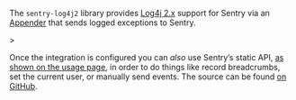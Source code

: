 <Alert>

The `sentry-log4j2` library provides [Log4j 2.x](https://logging.apache.org/log4j/2.x/) support for Sentry via an [Appender](https://logging.apache.org/log4j/2.x/log4j-core/apidocs/org/apache/logging/log4j/core/Appender.html) that sends logged exceptions to Sentry.

</Alert>>

Once the integration is configured you can _also_ use Sentry’s static API, [as shown on the usage page](usage/), in order to do things like record breadcrumbs, set the current user, or manually send events. The source can be found [on GitHub](https://github.com/getsentry/sentry-java/tree/master/sentry-log4j2).
